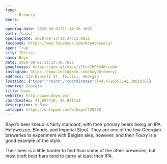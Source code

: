 ```yaml
---
type: 
	- Brewery
beers: 
	- 
opening-date: 2020-08-01T11:14:38.369Z
path: /bayo/
openingdate: 2020-08-13T19:27:15.081Z
facebook: https://www.facebook.com/Bayobrewery/
open: True
city: Tbilisi
name: Bayo
date: 2020-08-01T11:14:38.763Z
googlemaps: https://goo.gl/maps/jThro7bP6346riuGA
instagram: https://www.instagram.com/bayobrewery/
address: 133 Kvareli St, Tbilisi, Georgia
location: {"type":"Point","coordinates":[44.4726563,42.3801876]}
country: Georgia
title: bayo
website: http://www.bayo.ge/
coordinates: 41.697438, 44.841412
description: # Bayo
untappd: https://untappd.com/w/bayo/429218
---
```

Bayo's beer lineup is fairly standard, with their primary beers being an IPA, Hefeweizen, Blonde, and Imperial Stout. They are one of the few Georgian breweries to experiment with Belgian ales, however, and their Foxxy is a good example of the style. 

Their beer is a little harder to find than some of the other breweries, but most craft beer bars tend to carry at least their IPA. 